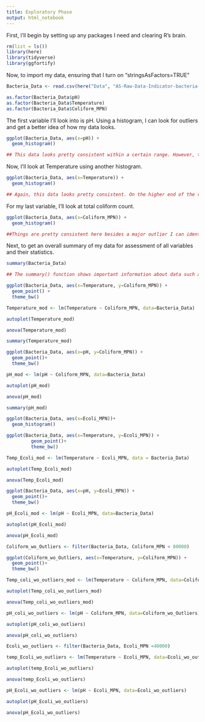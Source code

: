 ```yaml
---
title: Exploratory Phase
output: html_notebook
---
```


First, I'll begin by setting up any packages I need and clearing R's brain. 

```r
rm(list = ls())
library(here)
library(tidyverse)
library(ggfortify)
```

Now, to import my data, ensuring that I turn on "stringsAsFactors=TRUE"

```r
Bacteria_Data <- read.csv(here("Data", "AS-Raw-Data-Indicator-bacteria-project.csv"), stringsAsFactors=TRUE)
```


```r
as.factor(Bacteria_Data$pH)
as.factor(Bacteria_Data$Temperature)
as.factor(Bacteria_Data$Coliform_MPN)
```

The first variable I'll look into is pH. Using a histogram, I can look for outliers and get a better idea of how my data looks. 

```r
ggplot(Bacteria_Data, aes(x=pH)) +
  geom_histogram()

## This data looks pretty consistent within a certain range. However, there may be a couple outliers on the lower end of the scale. 
```

Now, I'll look at Temperature using another histogram. 
```r
ggplot(Bacteria_Data, aes(x=Temperature)) +
  geom_histogram()

## Again, this data looks pretty consistent. On the higher end of the range, there could be some outliers to look out for. 
```

For my last variable, I'll look at total coliform count. 


```r
ggplot(Bacteria_Data, aes(x=Coliform_MPN)) + 
  geom_histogram()

##Things are pretty consistent here besides a major outlier I can identify. That one's at around 80,000 MPN and could carry some high leverage. 
```
Next, to get an overall summary of my data for assessment of all variables and their statistics. 

```r
summary(Bacteria_Data)

## The summary() function shows important information about data such as min, max, and quartiles. This is useful in assessing the quality of data, and also determining if there are any NA's in a larger data set. I'm noticing that there are some NA values, and that max values are very different from means in some variables, such as coliform count (nearly 60,000 MPN difference). Things like this should be taken into account when searching for potential outliers. 
```

```r
ggplot(Bacteria_Data, aes(x=Temperature, y=Coliform_MPN)) +
  geom_point() +
  theme_bw()
```
```r
Temperature_mod <- lm(Temperature ~ Coliform_MPN, data=Bacteria_Data)
```

```r
autoplot(Temperature_mod)
```

```r
anova(Temperature_mod)
```

```r
summary(Temperature_mod)
```

```r
ggplot(Bacteria_Data, aes(x=pH, y=Coliform_MPN)) +
  geom_point()+
  theme_bw()
```

```r
pH_mod <- lm(pH ~ Coliform_MPN, data=Bacteria_Data)
```

```r
autoplot(pH_mod)
```

```r
anova(pH_mod)
```

```r
summary(pH_mod)
```

```r
ggplot(Bacteria_Data, aes(x=Ecoli_MPN))+
  geom_histogram()
```

```r
ggplot(Bacteria_Data, aes(x=Temperature, y=Ecoli_MPN)) +
         geom_point()+
         theme_bw()
```

```r
Temp_Ecoli_mod <- lm(Temperature ~ Ecoli_MPN, data = Bacteria_Data)
```

```r
autoplot(Temp_Ecoli_mod)
```

```r
anova(Temp_Ecoli_mod)
```

```r
ggplot(Bacteria_Data, aes(x=pH, y=Ecoli_MPN)) +
  geom_point()+
  theme_bw()
```

```r
pH_Ecoli_mod <- lm(pH ~ Ecoli_MPN, data=Bacteria_Data)
```

```r
autoplot(pH_Ecoli_mod)
```

```r
anova(pH_Ecoli_mod)
```

```r
Coliform_wo_Outliers <- filter(Bacteria_Data, Coliform_MPN < 80000)
```

```r
ggplot(Coliform_wo_Outliers, aes(x=Temperature, y=Coliform_MPN)) +
  geom_point()+
  theme_bw()
```

```r
Temp_coli_wo_outliers_mod <- lm(Temperature ~ Coliform_MPN, data=Coliform_wo_Outliers)
```

```r
autoplot(Temp_coli_wo_outliers_mod)
```

```r
anova(Temp_coli_wo_outliers_mod)
```

```r
pH_coli_wo_outliers <- lm(pH ~ Coliform_MPN, data=Coliform_wo_Outliers)
```
```r
autoplot(pH_coli_wo_outliers)
```

```r
anova(pH_coli_wo_outliers)
```

```r
Ecoli_wo_outliers <- filter(Bacteria_Data, Ecoli_MPN <40000)
```

```r
temp_Ecoli_wo_outliers <- lm(Temperature ~ Ecoli_MPN, data=Ecoli_wo_outliers)
```
```r
autoplot(temp_Ecoli_wo_outliers)
```

```r
anova(temp_Ecoli_wo_outliers)
```

```r
pH_Ecoli_wo_outliers <- lm(pH ~ Ecoli_MPN, data=Ecoli_wo_outliers)
```

```r
autoplot(pH_Ecoli_wo_outliers)
```
```r
anova(pH_Ecoli_wo_outliers)
```

